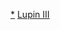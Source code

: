 {{Navbox
| name  = 鲁邦三世
| title = [[鲁邦三世|-{zh-cn:魯邦三世;zh-hk:雷朋三世;zh-tw:魯邦三世;}-]]（作者：[[加藤一彦|加藤一彦]]）
| state = {{{state|autocollapse}}}
| bodyclass = hlist
| above = 

| group1 = 漫畫
| list1  =
* {{link-en|魯邦三世漫畫集數列表|List of Lupin III chapters|漫畫集數列表}}
* {{link-ja|鲁邦八世|ルパン8世}}

| group2 = 動畫
| list2  =
  {{Navbox subgroup
  | group1 = 電視動畫
  | list1  =
* [[鲁邦三世 (TV第1期)|1971年動畫]]
* {{link-ja|鲁邦三世 (1977年動畫)|ルパン三世 (TV第2シリーズ)|1977年動畫}}
* {{link-ja|鲁邦三世 PARTIII|ルパン三世 PARTIII|PARTIII}}
* [[魯邦三世 -名為峰不二子的女人-|名為峰不二子的女人]]
* [[鲁邦三世 (2015年系列)|2015年動畫]]
* [[魯邦三世 PART5|PART5]]
* [[魯邦三世 PART6|PART6]]

  | group2 = 動畫電影
  | list2  =
* [[魯邦三世 魯邦VS複製人|-{zh-cn:魯邦;zh-hk:雷朋;zh-tw:魯邦;}-VS複製人]]
* [[魯邦三世 卡里奧斯特羅之城|卡里奧斯特羅城]]
* {{link-ja|魯邦三世 巴比倫的黃金傳說|ルパン三世 バビロンの黄金伝説|巴比倫的黃金傳說}}
* [[魯邦三世 風魔一族的陰謀|風魔一族的陰謀]]
* {{link-ja|鲁邦三世 去死吧！諾斯特拉達姆斯|ルパン三世 くたばれ!ノストラダムス|去死吧！諾斯特拉達姆斯}}
* {{link-ja|鲁邦三世 DEAD OR ALIVE|ルパン三世 DEAD OR ALIVE|DEAD OR ALIVE}}
* [[鲁邦三世VS名侦探柯南 THE MOVIE|VS名侦探柯南 THE MOVIE]]
* {{link-ja|魯邦三世 次元大介的墓碑|LUPIN THE IIIRD 次元大介の墓標|次元大介的墓碑}}
* {{link-ja|魯邦三世 血煙的石川五右衛門|LUPIN THE IIIRD 血煙の石川五ェ門|血煙的石川五右衛門}}
* {{link-ja|魯邦三世 峰不二子的謊言|LUPIN THE IIIRD 峰不二子の嘘|峰不二子的謊言}}
* [[魯邦三世 THE FIRST|THE FIRST]]

  | group3 = OVA
  | list3  =
* [[魯邦三世 風魔一族的陰謀|風魔一族的陰謀]]
* {{link-ja|魯邦三世 秘密檔案|ルパン三世 シークレットファイル|秘密檔案}}
* {{link-ja|魯邦三世 生還的魔術師|ルパン三世 生きていた魔術師|生還的魔術師}}
* {{link-ja|魯邦三世 GREEN vs RED|ルパン三世 GREEN vs RED|GREEN vs RED}}
* {{link-ja|魯邦三世 Master File|ルパン三世 Master File|Master File}}
* -{zh-cn:魯邦;zh-hk:雷朋;zh-tw:魯邦;}-ShanShee
* {{link-ja|魯邦三世 魯邦現在還在燃燒嗎？|ルパン三世 ルパンは今も燃えているか?|-{zh-cn:魯邦;zh-hk:雷朋;zh-tw:魯邦;}-現在還在燃燒嗎？}}

  | group4 = 特別篇
  | list4  =
* {{link-ja|魯邦三世 再見、自由女神、危機一髪！|ルパン三世 バイバイ・リバティー・危機一発!|再見、自由女神、危機一髪！}}
* {{link-ja|魯邦三世 海明威手稿之謎|ルパン三世 ヘミングウェイ・ペーパーの謎|海明威手稿之謎}}
* {{link-ja|魯邦三世 拿破崙辭典爭奪戰|ルパン三世 ナポレオンの辞書を奪え|拿破崙辭典爭奪戰}}
* {{link-ja|魯邦三世 俄羅斯之戀|ルパン三世 ロシアより愛をこめて|俄羅斯之戀}}
* {{link-ja|魯邦三世 魯邦暗殺指令|ルパン三世 ルパン暗殺指令|-{zh-cn:魯邦;zh-hk:雷朋;zh-tw:魯邦;}-暗殺指令}}
* {{link-ja|魯邦三世 燃燒的斬鐵劍|ルパン三世 燃えよ斬鉄剣|燃燒的斬鐵劍}}
* {{link-ja|魯邦三世 追尋哈里毛的寶藏！！|ルパン三世 ハリマオの財宝を追え!!|追尋哈里毛的寶藏！！}}
* {{link-ja|魯邦三世 暮色☆雙子星的秘密|ルパン三世 トワイライト☆ジェミニの秘密|暮色☆雙子星的秘密}}
* {{link-ja|魯邦三世 瓦爾特P38|ルパン三世 ワルサーP38|瓦爾特P38}}
* {{link-ja|魯邦三世 炎之記憶 ～東京危機～|ルパン三世 炎の記憶〜TOKYO CRISIS〜|炎之記憶}}
* {{link-ja|魯邦三世 愛的返始符 ～不二子不幸的一天～|ルパン三世 愛のダ・カーポ〜FUJIKO'S Unlucky Days〜|愛的返始符}}
* {{link-ja|魯邦三世 一美元戰爭|ルパン三世 1$マネーウォーズ|一美元戰爭}}
* {{link-ja|魯邦三世 通往惡魔島|ルパン三世 アルカトラズコネクション|通往惡魔島}}
* {{link-ja|魯邦三世 EPISODE:0 初次交鋒|ルパン三世 EPISODE:0 ファーストコンタクト|EPISODE:0}}
* {{link-ja|魯邦三世 寶物歸還大作戰！！|ルパン三世 お宝返却大作戦!!|寶物歸還大作戰！！}}
* {{link-ja|魯邦三世 被偷走的魯邦 ～模仿犯是盛夏的蝴蝶～|ルパン三世 盗まれたルパン 〜コピーキャットは真夏の蝶〜|被偷走的-{zh-cn:魯邦;zh-hk:雷朋;zh-tw:魯邦;}-}}
* {{link-ja|魯邦三世 天使的策略 ～夢的碎片是殺戮的香味～|ルパン三世 天使の策略 〜夢のカケラは殺しの香り〜|天使的策略}}
* {{link-ja|魯邦三世 七日狂想曲|ルパン三世 セブンデイズ・ラプソディ|七日狂想曲}}
* {{link-ja|魯邦三世 霧之謎|ルパン三世 霧のエリューシヴ|霧之謎}}
* {{link-ja|魯邦三世 甜蜜的失落夜晚 ～魔法神燈是惡夢的預感～|ルパン三世 sweet lost night 〜魔法のランプは悪夢の予感〜|甜蜜的失落夜晚}}
* [[鲁邦三世VS名侦探柯南|VS名侦探柯南]]
* {{link-ja|魯邦三世 the Last Job|ルパン三世 the Last Job|the Last Job}}
* {{link-ja|鲁邦三世 血的刻印 ～永遠的美人鱼～|ルパン三世 血の刻印 〜永遠のMermaid〜|血的刻印}}
* {{link-ja|魯邦三世 東方見聞錄 ～Another Page～|ルパン三世 東方見聞録 〜アナザーページ〜|東方見聞錄}}
* {{link-ja|魯邦三世 微風公主 ～被隱藏的空中都市～|ルパン三世 princess of the breeze 〜隠された空中都市〜|微風公主}}
* {{link-ja|魯邦三世 義大利遊戲|ルパン三世 イタリアン・ゲーム|義大利遊戲}}
* {{link-ja|魯邦三世 再見了夥伴|ルパン三世 グッバイ・パートナー|再見了夥伴}}
* {{link-ja|魯邦三世 過去的監獄|ルパン三世 プリズン・オブ・ザ・パスト|過去的監獄}}
  }}

| group3 = 真人版
| list3  =
* {{link-ja|魯邦三世 念力珍作戰|ルパン三世 念力珍作戦|念力珍作戰}}（電影）
* {{link-ja|魯邦三世 (2014年電影)|ルパン三世 (2014年の映画)|-{zh-cn:魯邦三世;zh-hk:雷朋三世;zh-tw:魯邦三世;}-}}（電影）
* {{link-ja|魯邦三世 我是魯邦|ルパン三世 I'm LUPIN|我是-{zh-cn:魯邦;zh-hk:雷朋;zh-tw:魯邦;}-}}（音樂劇）
* {{link-ja|魯邦三世 追尋王妃的項鍊！|ルパン三世 -王妃の首飾りを追え!-|追尋王妃的項鍊}}（音樂劇）
* {{link-ja|錢形警部 (電視劇)|銭形警部 (テレビドラマ)|錢形警部}}（電視劇）

| group4 = {{link-en|魯邦三世電子遊戲列表|List of Lupin the Third video games|電子遊戲}}
| list4  =
* {{link-en|懸念 (1983年遊戲)|Cliff Hanger (video game)|懸念}}
* [[魯邦三世 (1984年遊戲)|魯邦三世]]
* {{link-ja|魯邦三世 潘朵拉的遺產|ルパン三世 パンドラの遺産|潘朵拉的遺產}}
* {{link-ja|魯邦三世 卡里奧斯特羅城|ルパン三世 カリオストロの城 -再会-|卡里奧斯特羅城 -再會-}}
* {{link-ja|魯邦三世 射擊|ルパン三世 THE SHOOTING|射擊}}
* {{link-ja|魯邦三世 魔術王的遺產|ルパン三世 魔術王の遺産|魔術王的遺產}}
* {{link-ja|魯邦三世 消失在大海的秘寶|ルパン三世 海に消えた秘宝|消失在大海的秘寶}}
* {{link-ja|魯邦三世 染紅的哥倫布遺產|ルパン三世 コロンブスの遺産は朱に染まる|染紅的哥倫布遺產}}
* {{link-ja|魯邦三世 獻給魯邦死、獻給錢形愛|ルパン三世 ルパンには死を、銭形には恋を|獻給-{zh-cn:魯邦;zh-hk:雷朋;zh-tw:魯邦;}-死、獻給錢形愛}}
* {{link-ja|魯邦三世 史上最大的頭腦戰|ルパン三世 史上最大の頭脳戦|史上最大的頭腦戰}}

| group5 = [[鲁邦三世角色列表|登場角色]]
| list5  =
* {{link-ja|鲁邦三世 (角色)|ルパン三世 (架空の人物)|-{zh-cn:魯邦三世;zh-hk:雷朋三世;zh-tw:魯邦三世;}-}}
* {{link-ja|次元大介}}
* [[峰不二子]]
* {{link-ja|石川五右衛門 (鲁邦三世)|石川五ェ門 (ルパン三世)|石川五右衛門}}
* {{link-ja|錢形幸一|銭形幸一}}

| group6 = 相關條目
| list6  =
* {{link-ja|鲁邦三世 試播片|ルパン三世 パイロットフィルム|試播片}}
* {{link-ja|押井守版魯邦三世|押井版ルパン三世|押井守版-{zh-cn:魯邦三世;zh-hk:雷朋三世;zh-tw:魯邦三世;}-}}
* {{link-ja|Monkey Punch漫畫活動大寫真|モンキーパンチ漫画活動大写真}}
* {{link-ja|大野雄二}}
* [[亚森·罗宾]]
}}<noinclude>
[[Category:鲁邦三世|*]]
[[Category:日本動漫導航模板|Lupin III]]
</noinclude>